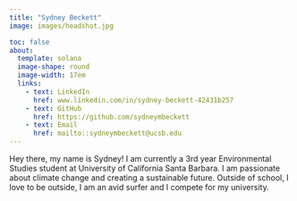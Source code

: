 ```yaml
---
title: "Sydney Beckett"
image: images/headshot.jpg

toc: false
about: 
  template: solana
  image-shape: round
  image-width: 17em
  links:
    - text: LinkedIn
      href: www.linkedin.com/in/sydney-beckett-42431b257
    - text: GitHub
      href: https://github.com/sydneymbeckett
    - text: Email
      href: mailto::sydneymbeckett@ucsb.edu
---
```


Hey there, my name is Sydney! I am currently a 3rd year Environmental Studies student at University of California Santa Barbara. I am passionate about climate change and creating a sustainable future. Outside of school, I love to be outside, I am an avid surfer and I compete for my university.
